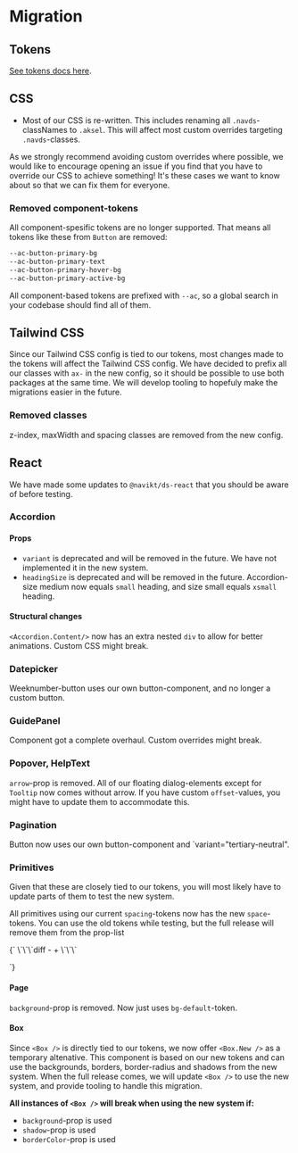 
<Meta title="Docs/Become a Pilot team/3.Migration" />

# Migration

## Tokens

[See tokens docs here](https://main--66b4b3beb91603ed0ab5c45e.chromatic.com/?path=/docs/docs-become-a-pilot-team-4-tokens--docs).

## CSS

- Most of our CSS is re-written. This includes renaming all `.navds`-classNames to `.aksel`. This will affect most custom overrides targeting `.navds`-classes.

As we strongly recommend avoiding custom
overrides where possible, we would like to encourage opening an
issue if you find that you have to override our CSS to achieve
something! It's these cases we want to know about so that we can fix
them for everyone.

### Removed component-tokens

All component-spesific tokens are no longer supported. That means all tokens like these from `Button` are removed:

```css
--ac-button-primary-bg
--ac-button-primary-text
--ac-button-primary-hover-bg
--ac-button-primary-active-bg
```

All component-based tokens are prefixed with `--ac`, so a global search in your codebase should find all of them.

## Tailwind CSS

Since our Tailwind CSS config is tied to our tokens, most changes made to the tokens will affect the Tailwind CSS config.
We have decided to prefix all our classes with `ax-` in the new config, so it should be possible to use both packages at the same time. We will develop tooling to hopefuly make the migrations easier in the future.

### Removed classes

z-index, maxWidth and spacing classes are removed from the new config.

## React

We have made some updates to `@navikt/ds-react` that you should be aware of before testing.

### Accordion

#### Props

- `variant` is deprecated and will be removed in the future. We have not implemented it in the new system.
- `headingSize` is deprecated and will be removed in the future. Accordion-size medium now equals `small` heading, and size small equals `xsmall` heading.

#### Structural changes

`<Accordion.Content/>` now has an extra nested `div` to allow for better animations. Custom CSS might break.

### Datepicker

Weeknumber-button uses our own button-component, and no longer a
custom button.

### GuidePanel

Component got a complete overhaul. Custom overrides might break.

### Popover, HelpText

`arrow`-prop is removed. All of our floating dialog-elements except for `Tooltip` now comes without arrow.
If you have custom `offset`-values, you might have to update them to accommodate this.

### Pagination

Button now uses our own button-component and `variant="tertiary-neutral".

### Primitives

Given that these are closely tied to our tokens, you will most
likely have to update parts of them to test the new system.

All primitives using our current `spacing`-tokens now has
the new <code>space</code>-tokens. You can use the old tokens while
testing, but the full release will remove them from the prop-list

<Markdown>
{`
\`\`\`diff
- <HStack gap="4">
+ <HStack gap="space-16">
\`\`\`

`}

</Markdown>

#### Page

`background`-prop is removed. Now just uses `bg-default`-token.

#### Box

Since `<Box />` is directly tied to our tokens, we
now offer `<Box.New />` as a temporary altenative. This
component is based on our new tokens and can use the backgrounds,
borders, border-radius and shadows from the new system. When the full release comes, we will update `<Box />` to use the new system, and provide tooling to handle this migration.

**All instances of `<Box />` will break when using the new system if:**

- `background`-prop is used
- `shadow`-prop is used
- `borderColor`-prop is used
